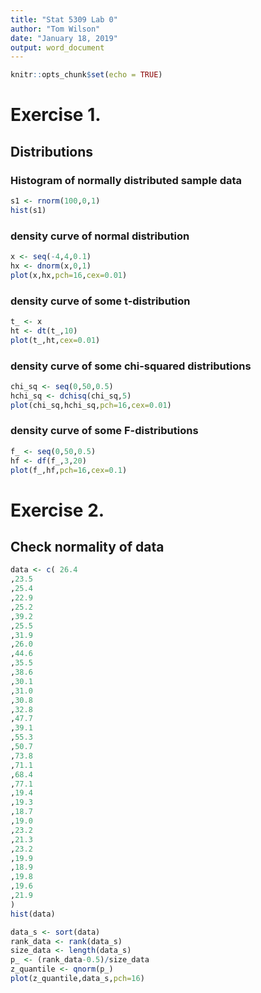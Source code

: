```yaml
---
title: "Stat 5309 Lab 0"
author: "Tom Wilson"
date: "January 18, 2019"
output: word_document
---
```


```r
knitr::opts_chunk$set(echo = TRUE)
```

# Exercise 1.

## Distributions

### Histogram of normally distributed sample data
```r
s1 <- rnorm(100,0,1)
hist(s1)
```


### density curve of normal distribution
```r
x <- seq(-4,4,0.1)
hx <- dnorm(x,0,1)
plot(x,hx,pch=16,cex=0.01)
```

### density curve of some t-distribution
```r
t_ <- x
ht <- dt(t_,10)
plot(t_,ht,cex=0.01)
```

### density curve of some chi-squared distributions

```r
chi_sq <- seq(0,50,0.5)
hchi_sq <- dchisq(chi_sq,5)
plot(chi_sq,hchi_sq,pch=16,cex=0.01)
```

### density curve of some F-distributions
```r
f_ <- seq(0,50,0.5)
hf <- df(f_,3,20)
plot(f_,hf,pch=16,cex=0.1)
```

# Exercise 2.
## Check normality of data
```r
data <- c( 26.4
,23.5
,25.4
,22.9
,25.2
,39.2
,25.5
,31.9
,26.0
,44.6
,35.5
,38.6
,30.1
,31.0
,30.8
,32.8
,47.7
,39.1
,55.3
,50.7
,73.8
,71.1
,68.4
,77.1
,19.4
,19.3
,18.7
,19.0
,23.2
,21.3
,23.2
,19.9
,18.9
,19.8
,19.6
,21.9
)
hist(data)
```

```r
data_s <- sort(data)
rank_data <- rank(data_s)
size_data <- length(data_s)
p_ <- (rank_data-0.5)/size_data
z_quantile <- qnorm(p_)
plot(z_quantile,data_s,pch=16)
```

